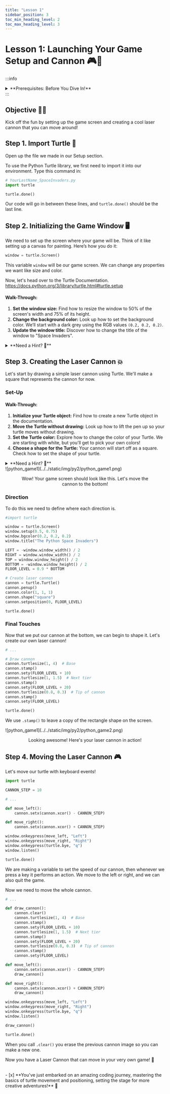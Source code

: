 ```yaml
---
title: "Lesson 1"
sidebar_position: 3
toc_min_heading_level: 2
toc_max_heading_level: 3
---
```


# Lesson 1: Launching Your Game Setup and Cannon 🎮🚀

:::info
<details style={{border:'none'}}>
<summary>**Prerequisites: Before You Dive In!**</summary>    

**Python Libraries**

Before you start coding in Python, let's talk about what a "library" is. 

Think of a library like a toolbox where you can borrow tools you need for a project. 
In programming, a library is similar, but instead of physical tools, it gives us special functions that you can use to make coding easier and faster.
    
**Getting to Know the Python turtle Library**

The Python turtle library is a built-in tool that lets you create pictures and shapes by providing a virtual canvas. The tool you use to draw on this canvas is called the "turtle," and that's how the library gets its name.

You can use it to draw all sorts of shapes and images. Here's an example of what you can do with the turtle:

<div align="center">
    ![py1sus](../../static/img/py1/py1sus.gif)
</div>

Pretty neat, isn't it? This is just one example of the many things you can create using the turtle library.
</details>
:::

## Objective 🧐🗿

Kick off the fun by setting up the game screen and creating a cool laser cannon that you can move around!

## Step 1. Import Turtle 🐢
Open up the file we made in our Setup section.

To use the Python Turtle library, we first need to import it into our environment. Type this command in:
``` python
# YourLastName_SpaceInvaders.py
import turtle

turtle.done()
```

Our code will go in between these lines, and `turtle.done()` should be the last line.

## Step 2. Initializing the Game Window 🖥️

We need to set up the screen where your game will be. Think of it like setting up a canvas for painting. Here’s how you do it:

```python
window = turtle.Screen()
```

This variable `window` will be our game screen. We can change any properties we want like size and color.

Now, let's head over to the Turtle Documentation. https://docs.python.org/3/library/turtle.html#turtle.setup

#### Walk-Through:
1. **Set the window size:** Find how to resize the window to 50% of the screen's width and 75% of its height.
2. **Change the background color:** Look up how to set the background color. We’ll start with a dark grey using the RGB values `(0.2, 0.2, 0.2)`.
3. **Update the window title:** Discover how to change the title of the window to "Space Invaders".


<details style={{border:'none'}}>
<summary>**Need a Hint? 👀**</summary>    

If you're having trouble, use the drop-downs below for some help! Take what you need, and try the rest with the help of your coach.

<details style={{border:'none'}}>
<summary>**Window Set Up**</summary>    

Head to this link:
https://docs.python.org/3/library/turtle.html#turtle.setup

We want to follow the second code example listed. To adjust our screen accordingly, pass in `width=0.5, height=0.75` to the set up function.

<details style={{border:'none'}}>
<summary>**Code Peek!**</summary>    

`window.setup(0.5, 0.75)`
</details>
</details>

<details style={{border:'none'}}>
<summary>**Background Color**</summary>    

Head to this link: https://docs.python.org/3/library/turtle.html#turtle.bgcolor

This function takes in a tuple value. We'll want to pass in `(0.2,0.2,0.2)`.

<details style={{border:'none'}}>
<summary>**Code Peek!**</summary>    

`window.bgcolor(0.2, 0.2, 0.2)`
</details>
</details>

<details style={{border:'none'}}>
<summary>**Window Title**</summary>    

Last, but not least, head to https://docs.python.org/3/library/turtle.html#turtle.title if you're having trouble finding the title function.

This function takes in a string. Pass in the name above! For example, 

<summary>**Code Peek!**</summary>    
<details style={{border:'none'}}>

`window.title("The Space Invaders")`
</details>
</details>
</details>


## Step 3. Creating the Laser Cannon 💥

Let's start by drawing a simple laser cannon using Turtle. We'll make a square that represents the cannon for now.

### Set-Up
#### Walk-Through:
1. **Initialize your Turtle object:** Find how to create a new Turtle object in the documentation.
2. **Move the Turtle without drawing:** Look up how to lift the pen up so your turtle moves without drawing.
3. **Set the Turtle color:** Explore how to change the color of your Turtle. We are starting with white, but you'll get to pick your own colors!
4. **Choose a shape for the Turtle:** Your cannon will start off as a square. Check how to set the shape of your turtle.

<details style={{border:'none'}}>
<summary>**Need a Hint? 👀**</summary>    

If you're having trouble, use the drop-downs below for some help! Take what you need, and try the rest with the help of your coach.


<details style={{border:'none'}}>
<summary>**Cannon Setup**</summary>    

Check out the Turtle documentation for setting up your turtle object:
https://docs.python.org/3/library/turtle.html#turtle.Turtle

We'll use this to create our cannon. Remember, it's a square for now, but feel free to experiment later!

<details style={{border:'none'}}>
<summary>**Code Peek!**</summary>    

```python
cannon = turtle.Turtle() # This will initialize our turtle
cannon.penup() # This will move our turtle pen up to avoid drawing
```
</details>
</details>
<details style={{border:'none'}}>
<summary>**Cannon Color and Shape**</summary>    

To color your cannon, you'll need the color and shape functions. For guidance on how to use these, visit:
https://docs.python.org/3/library/turtle.html#turtle.color
https://docs.python.org/3/library/turtle.html#turtle.shape

Think about the color your cannon should be—it can be anything you imagine!

<details style={{border:'none'}}>
<summary>**Code Peek!**</summary>    
```python
cannon.color(1, 1, 1)  # White cannon, but try changing the RGB values!
cannon.shape("square")
```
</details>
</details>
<details style={{border:'none'}}>
<summary>**Try Changing the Color**</summary>    

Feel adventurous? Modify the RGB values in the color function to customize your cannon's color. This is a great way to make your laser cannon uniquely yours!

<details style={{border:'none'}}>
<summary>**Code Peek!**</summary>    
```python
cannon.color(0.5, 0.5, 0.8)  # Example: A cool blue color!
```
</details>
</details>
</details>

<div className="image-wrapper">
    ![python_game1](../../static/img/py2/python_game1.png)
</div>

<figure align="center">
  <figcaption>
Wow! Your game screen should look like this. Let's move the cannon to the bottom!
 </figcaption>
</figure>

### Direction
To do this we need to define where each direction is.

```python
#import turtle

window = turtle.Screen()
window.setup(0.5, 0.75)
window.bgcolor(0.2, 0.2, 0.2)
window.title("The Python Space Invaders")

LEFT = -window.window_width() / 2
RIGHT = window.window_width() / 2
TOP = window.window_height() / 2
BOTTOM = -window.window_height() / 2
FLOOR_LEVEL = 0.9 * BOTTOM

# Create laser cannon
cannon = turtle.Turtle()
cannon.penup()
cannon.color(1, 1, 1)
cannon.shape("square")
cannon.setposition(0, FLOOR_LEVEL)

turtle.done()
```

### Final Touches

Now that we put our cannon at the bottom, we can begin to shape it. Let's create our own laser cannon!

```python
# ...

# Draw cannon
cannon.turtlesize(1, 4)  # Base
cannon.stamp()
cannon.sety(FLOOR_LEVEL + 10)
cannon.turtlesize(1, 1.5)  # Next tier
cannon.stamp()
cannon.sety(FLOOR_LEVEL + 20)
cannon.turtlesize(0.8, 0.3)  # Tip of cannon
cannon.stamp()
cannon.sety(FLOOR_LEVEL)

turtle.done()
```

We use `.stamp()` to leave a copy of the rectangle shape on the screen.

<div className="image-wrapper">
    ![python_game1](../../static/img/py2/python_game2.png)
</div>

<figure align="center">
  <figcaption>
Looking awesome! Here's your laser cannon in action!
 </figcaption>
</figure>

## Step 4. Moving the Laser Cannon 🎮

Let's move our turtle with keyboard events!

```python
import turtle

CANNON_STEP = 10

# ...

def move_left():
    cannon.setx(cannon.xcor() - CANNON_STEP)

def move_right():
    cannon.setx(cannon.xcor() + CANNON_STEP)

window.onkeypress(move_left, "Left")
window.onkeypress(move_right, "Right")
window.onkeypress(turtle.bye, "q")
window.listen()

turtle.done()
```

We are making a variable to set the speed of our cannon, then whenever we press a key it performs an action. We move to the left or right, and we can also quit the game.

Now we need to move the whole cannon.

```python
# ...

def draw_cannon():
    cannon.clear()
    cannon.turtlesize(1, 4)  # Base
    cannon.stamp()
    cannon.sety(FLOOR_LEVEL + 10)
    cannon.turtlesize(1, 1.5)  # Next tier
    cannon.stamp()
    cannon.sety(FLOOR_LEVEL + 20)
    cannon.turtlesize(0.8, 0.3)  # Tip of cannon
    cannon.stamp()
    cannon.sety(FLOOR_LEVEL)

def move_left():
    cannon.setx(cannon.xcor() - CANNON_STEP)
    draw_cannon()

def move_right():
    cannon.setx(cannon.xcor() + CANNON_STEP)
    draw_cannon()

window.onkeypress(move_left, "Left")
window.onkeypress(move_right, "Right")
window.onkeypress(turtle.bye, "q")
window.listen()

draw_cannon()

turtle.done()
```

When you call `.clear()` you erase the previous cannon image so you can make a new one.

Now you have a Laser Cannon that can move in your very own game! 🎉

<br  />
- [x] **You've just embarked on an amazing coding journey, mastering the basics of turtle movement and positioning, setting the stage for more creative adventures!** 🚀